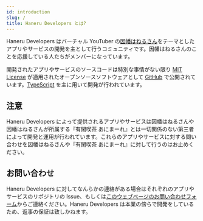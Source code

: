 ```yaml
---
id: introduction
slug: /
title: Haneru Developers とは?
---
```


Haneru Developers はバーチャル YouTuber の[因幡はねるさん][haneru]をテーマとしたアプリやサービスの開発を主として行うコミュニティです。因幡はねるさんのことを応援している人たちがメンバーになっています。

開発されたアプリやサービスのソースコードは特別な事情がない限り [MIT License][license] が適用されたオープンソースソフトウェアとして [GitHub][github] で公開されています。[TypeScript][typescript] を主に用いて開発が行われています。

## 注意

Haneru Developers によって提供されるアプリやサービスは因幡はねるさんや因幡はねるさんが所属する『有閑喫茶 あにまーれ』とは一切関係のない第三者によって開発と運用が行われています。これらのアプリやサービスに対する問い合わせを因幡はねるさんや『有閑喫茶 あにまーれ』に対して行うのはお止めください。

## お問い合わせ

Haneru Developers に対してなんらかの連絡がある場合はそれぞれのアプリやサービスのリポジトリの Issue、もしくは[このウェブページのお問い合わせフォーム][contact]からご連絡ください。Haneru Developers は本業の傍らで開発をしているため、返事の保証は致しかねます。

[contact]: /contact
[github]: https://github.com/inabagumi 'Haneru Developers - GitHub'
[haneru]: https://www.youtube.com/channel/UC0Owc36U9lOyi9Gx9Ic-4qg 'Haneru Channel / 因幡はねる 【あにまーれ】 - YouTube'
[license]: https://opensource.org/licenses/MIT 'The MIT License | Open Source Initiative'
[typescript]: https://www.typescriptlang.org/ 'TypeScript: JavaScript With Syntax For Types.'

